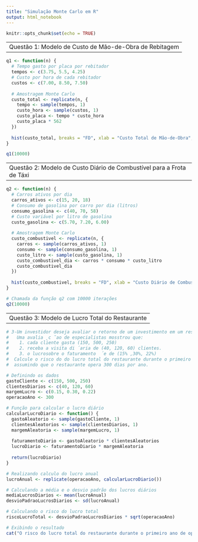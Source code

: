 ---
title: "Simulação Monte Carlo em R"
output: html_notebook
---

```{r setup, include=FALSE}
knitr::opts_chunk$set(echo = TRUE)
```

---
Questão 1: Modelo de Custo de Mão-de-Obra de Rebitagem
---

```{r}
q1 <- function(n) {
  # Tempo gasto por placa por rebitador
  tempos <- c(3.75, 5.5, 4.25)
  # Custo por hora de cada rebitador
  custos <- c(7.00, 8.50, 7.50)
  
  # Amostragem Monte Carlo
  custo_total <- replicate(n, {
    tempo <- sample(tempos, 1)
    custo_hora <- sample(custos, 1)
    custo_placa <- tempo * custo_hora
    custo_placa * 562
  })
  
  hist(custo_total, breaks = "FD", xlab = "Custo Total de Mão-de-Obra", main = "Histograma do Custo Total de Mão-de-Obra")
}

q1(10000)
```

---
Questão 2: Modelo de Custo Diário de Combustível para a Frota de Táxi
---

```{r}
q2 <- function(n) {
  # Carros ativos por dia
  carros_ativos <- c(15, 20, 18)
  # Consumo de gasolina por carro por dia (litros)
  consumo_gasolina <- c(40, 70, 58)
  # Custo variável por litro de gasolina
  custo_gasolina <- c(5.70, 7.20, 6.00)
  
  # Amostragem Monte Carlo
  custo_combustivel <- replicate(n, {
    carros <- sample(carros_ativos, 1)
    consumo <- sample(consumo_gasolina, 1)
    custo_litro <- sample(custo_gasolina, 1)
    custo_combustivel_dia <- carros * consumo * custo_litro
    custo_combustivel_dia
  })
  
  hist(custo_combustivel, breaks = "FD", xlab = "Custo Diário de Combustível", main = "Histograma do Custo Diário de Combustível")
}

# Chamada da função q2 com 10000 iterações
q2(10000)
```

---
Questão 3: Modelo de Lucro Total do Restaurante
---

```{r}
# 3-Um investidor deseja avaliar o retorno de um investimento em um restaurante.
#   Uma avalia ̧c ̃ao de especialistas mosstrou que:
#    1. cada cliente gasta (150, 500, 250)
#    2. receba a visita di ́aria de (40, 120, 60) clientes.
#    3. o lucrosobre o faturamento  ́e de (15% ,30%, 22%)
#  Calcule o risco do do lucro total do restaurante durante o primeiro ano de opera ̧c ̃ao,
#  assumindo que o restaurante opera 300 dias por ano.

# Definindo os dados
gastoCliente <- c(150, 500, 250)
clientesDiarios <- c(40, 120, 60)
margemLucro <- c(0.15, 0.30, 0.22)
operacaoAno <- 300

# Função para calcular o lucro diário
calcularLucroDiario <- function() {
  gastoAleatorio <- sample(gastoCliente, 1)
  clientesAleatorios <- sample(clientesDiarios, 1)
  margemAleatoria <- sample(margemLucro, 1)
  
  faturamentoDiario <- gastoAleatorio * clientesAleatorios
  lucroDiario <- faturamentoDiario * margemAleatoria
  
  return(lucroDiario)
}

# Realizando calculo do lucro anual
lucroAnual <- replicate(operacaoAno, calcularLucroDiario())

# Calculando a média e o desvio padrão dos lucros diários
mediaLucrosDiarios <- mean(lucroAnual)
desvioPadraoLucrosDiarios <- sd(lucroAnual)

# Calculando o risco do lucro total
riscoLucroTotal <- desvioPadraoLucrosDiarios * sqrt(operacaoAno)

# Exibindo o resultado
cat("O risco do lucro total do restaurante durante o primeiro ano de operação é de aproximadamente:", riscoLucroTotal, "\n")
```
